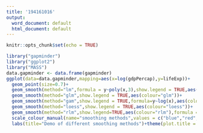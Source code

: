 ```yaml
---
title: '194161016'
output:
  word_document: default
  html_document: default
---
```


```r
knitr::opts_chunk$set(echo = TRUE)
```


```r
library("gapminder")
library("ggplot2")
library("MASS")
data.gapminder <- data.frame(gapminder)
ggplot(data=data.gapminder,mapping=aes(x=log(gdpPercap),y=lifeExp))+
  geom_point(size=0.7)+
  geom_smooth(method="lm",formula = y~poly(x,3),show.legend = TRUE,aes(colour="lm"))+
  geom_smooth(method="glm",show.legend = TRUE,aes(colour="glm"))+
  geom_smooth(method="gam",show.legend = TRUE,formula=y~log(x),aes(colour="gam"))+
  geom_smooth(method="loess",show.legend = TRUE,aes(colour="loess"))+
  geom_smooth(method="rlm",show.legend=TRUE,aes(colour="rlm"),formula = y~poly(x,2))+
  scale_colour_manual(name="smoothing methods",values = c("blue","red","green","orange","cyan"))+
  labs(title="Demo of different smoothing methods")+theme(plot.title = element_text(hjust=0.5))
                                                          
```